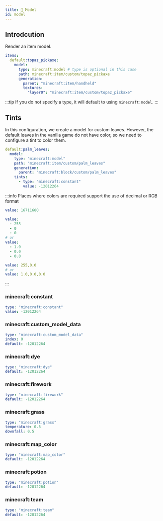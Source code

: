 ```yaml
---
title: 📐 Model
id: model
---
```



## Introdcution

<UrlCard
  url="https://minecraft.wiki/w/Items_model_definition#model"
  title="📐 Model"
/>

Render an item model.

```yaml
items:
  default:topaz_pickaxe:
    model:
      type: minecraft:model # type is optional in this case
      path: minecraft:item/custom/topaz_pickaxe
      generation:
        parent: "minecraft:item/handheld"
        textures:
          "layer0": "minecraft:item/custom/topaz_pickaxe"
```

:::tip
If you do not specify a type, it will default to using `minecraft:model`.
:::

## Tints

In this configuration, we create a model for custom leaves. However, the default leaves in the vanilla game do not have color, so we need to configure a tint to color them.

```yaml
default:palm_leaves:
  model:
    type: "minecraft:model"
    path: "minecraft:item/custom/palm_leaves"
    generation:
      parent: "minecraft:block/custom/palm_leaves"
    tints:
      - type: "minecraft:constant"
        value: -12012264
```

<UrlCard
  url="https://minecraft.wiki/w/Items_model_definition#Tint_sources_types"
  title="🎨 Tint"
/>

:::info
Places where colors are required support the use of decimal or RGB format

```yaml
value: 16711680
```

```yaml
value:
  - 255
  - 0
  - 0
# or
value:
  - 1.0
  - 0.0
  - 0.0
```

```yaml
value: 255,0,0
# or
value: 1.0,0.0,0.0
```
:::

### minecraft\:constant

```yaml
type: "minecraft:constant"
value: -12012264
```

### minecraft:custom\_model\_data

```yaml
type: "minecraft:custom_model_data"
index: 0
default: -12012264
```

### minecraft\:dye

```yaml
type: "minecraft:dye"
default: -12012264
```

### minecraft\:firework

```yaml
type: "minecraft:firework"
default: -12012264
```

### minecraft\:grass

```yaml
type: "minecraft:grass"
temperature: 0.5
downfall: 0.5
```

### minecraft:map\_color

```yaml
type: "minecraft:map_color"
default: -12012264
```

### minecraft\:potion

```yaml
type: "minecraft:potion"
default: -12012264
```

### minecraft\:team

```yaml
type: "minecraft:team"
default: -12012264
```